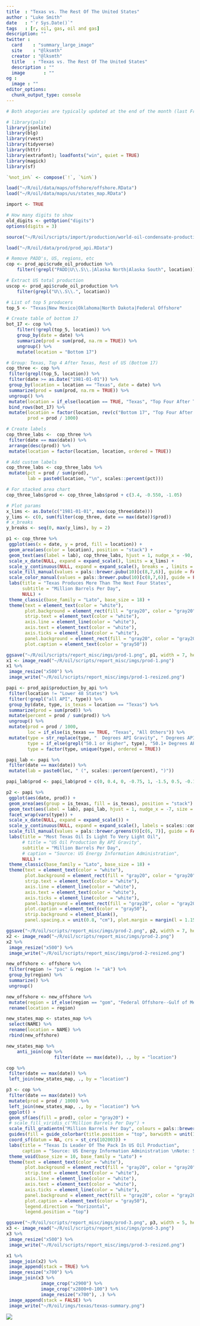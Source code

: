 ```yaml
---
title  : "Texas vs. The Rest Of The United States"
author : "Luke Smith"
date   : "`r Sys.Date()`"
tags   : [r, oil, gas, oil and gas]
description: ""
twitter :
  card    : "summary_large_image"
  site    : "@lksmth"
  creator : "@lksmth"
  title   : "Texas vs. The Rest Of The United States"
  description : ""
  image       : ""
og :
  image : ""
editor_options: 
  chunk_output_type: console
---
```


```r
# Both ategories are typically updated at the end of the month (last Friday).
```

```r
# library(pals)
library(jsonlite)
library(blg)
library(rvest)
library(tidyverse)
library(httr)
library(extrafont); loadfonts("win", quiet = TRUE)
library(magick)
library(sf)

`%not_in%` <- compose(`!`, `%in%`)

load("~/R/oil/data/maps/offshore/offshore.RData")
load("~/R/oil/data/maps/us/states_map.RData")

import <- TRUE
```

```r
# How many digits to show
old_digits <- getOption("digits")
options(digits = 3)
```

```r
source("~/R/oil/scripts/import/production/world-oil-condensate-production.R", echo = FALSE)
```

```r
load("~/R/oil/data/prod/prod_api.RData")
```


```r
# Remove PADD's, US, regions, etc
cop <- prod_api$crude_oil_production %>%
    filter(!grepl("PADD|U\\.S\\.|Alaska North|Alaska South", location))

# Extract US total production
uscop <- prod_api$crude_oil_production %>%
    filter(grepl("U\\.S\\.", location))
```


```r
# List of top 5 producers
top_5 <- "Texas|New Mexico|Oklahoma|North Dakota|Federal Offshore"

# Create table of bottom 17
bot_17 <- cop %>%
    filter(!grepl(top_5, location)) %>%
    group_by(date = date) %>%
    summarize(prod = sum(prod, na.rm = TRUE)) %>%
    ungroup() %>%
    mutate(location = "Bottom 17")

# Group: Texas, Top 4 After Texas, Rest of US (Bottom 17)
cop_three <- cop %>%
 filter(grepl(top_5, location)) %>%
 filter(date >= as.Date("1981-01-01")) %>%
 group_by(location = location == "Texas", date = date) %>%
 summarize(prod = sum(prod, na.rm = TRUE)) %>%
 ungroup() %>%
 mutate(location = if_else(location == TRUE, "Texas", "Top Four After Texas")) %>%
 bind_rows(bot_17) %>%
 mutate(location = factor(location, rev(c("Bottom 17", "Top Four After Texas", "Texas")), ordered = TRUE),
        prod = prod / 1000)

# Create labels
cop_three_labs <-  cop_three %>%
 filter(date == max(date)) %>%
 arrange(desc(prod)) %>%
 mutate(location = factor(location, location, ordered = TRUE))

# Add custom labels
cop_three_labs <- cop_three_labs %>%
 mutate(pct = prod / sum(prod),
        lab = paste0(location, "\n", scales::percent(pct)))

# For stacked area chart
cop_three_labs$prod <- cop_three_labs$prod + c(3.4, -0.550, -1.05)

# Plot params
x_lims <- as.Date(c("1981-01-01", max(cop_three$date)))
y_lims <- c(0, sum(filter(cop_three, date == max(date))$prod))
# x_breaks 
y_breaks <- seq(0, max(y_lims), by = 2)

p1 <- cop_three %>%
 ggplot(aes(x = date, y = prod, fill = location)) +
 geom_area(aes(color = location), position = "stack") +
 geom_text(aes(label = lab), cop_three_labs, hjust = 1, nudge_x = -90, color = "white", size = 5) +
 scale_x_date(NULL, expand = expand_scale(), limits = x_lims) +
 scale_y_continuous(NULL, expand = expand_scale(), breaks = , limits = y_lims) +
 scale_fill_manual(values = pals::brewer.pubu(10)[c(8,7,6)], guide = FALSE) +
 scale_color_manual(values = pals::brewer.pubu(10)[c(8,7,6)], guide = FALSE) +
 labs(title = "Texas Produces More Than The Next Four States",
      subtitle = "Million Barrels Per Day",
      NULL) +
 theme_classic(base_family = "Lato", base_size = 18) +
 theme(text = element_text(color = "white"),
       plot.background = element_rect(fill = "gray20", color = "gray20"),
       strip.text = element_text(color = "white"),
       axis.line = element_line(color = "white"),
       axis.text = element_text(color = "white"), 
       axis.ticks = element_line(color = "white"),
       panel.background = element_rect(fill = "gray20", color = "gray20"),
       plot.caption = element_text(color = "gray50"))

ggsave("~/R/oil/scripts/report_misc/imgs/prod-1.png", p1, width = 7, height = 5, dpi = 600)
x1 <- image_read("~/R/oil/scripts/report_misc/imgs/prod-1.png")
x1 %>%
 image_resize("x500") %>%
 image_write("~/R/oil/scripts/report_misc/imgs/prod-1-resized.png")
```

```r
papi <- prod_api$production_by_api %>%
 filter(location != "Lower 48 States") %>%
 filter(!grepl("all API", type)) %>%
 group_by(date, type, is_texas = location == "Texas") %>%
 summarize(prod = sum(prod)) %>%
 mutate(percent = prod / sum(prod)) %>%
 ungroup() %>%
 mutate(prod = prod / 1000,
        loc = if_else(is_texas == TRUE, "Texas", "All Others")) %>%
 mutate(type = str_replace(type, "  Degrees API Gravity", " Degrees API Gravity"),
        type = if_else(grepl("50.1 or Higher", type), "50.1+ Degrees API Gravity", type),
        type = factor(type, unique(type), ordered = TRUE))

papi_lab <- papi %>% 
 filter(date == max(date)) %>%
 mutate(lab = paste0(loc, " (", scales::percent(percent), ")"))

papi_lab$prod <- papi_lab$prod + c(0, 0.4, 0, -0.75, 1, -1.5, 0.5, -0.1)

p2 <- papi %>%
 ggplot(aes(date, prod)) +
 geom_area(aes(group = is_texas, fill = is_texas), position = "stack") +
 geom_text(aes(label = lab), papi_lab, hjust = 1, nudge_x = -7, size = 5, color = "white") +
 facet_wrap(vars(type)) +
 scale_x_date(NULL, expand = expand_scale()) +
 scale_y_continuous(NULL, expand = expand_scale(), labels = scales::comma) +
 scale_fill_manual(values = pals::brewer.greens(9)[c(6, 7)], guide = FALSE) +
 labs(title = "Most Texas Oil Is Light To Very Light Oil",
      # title = "US Oil Production By API Gravity",
      subtitle = "Million Barrels Per Day",
      # caption = "Source: US Energy Information Administration",
      NULL) +
 theme_classic(base_family = "Lato", base_size = 18) +
 theme(text = element_text(color = "white"),
       plot.background = element_rect(fill = "gray20", color = "gray20"),
       strip.text = element_text(color = "white"),
       axis.line = element_line(color = "white"),
       axis.text = element_text(color = "white"),
       axis.ticks = element_line(color = "white"),
       panel.background = element_rect(fill = "gray20", color = "gray20"),
       plot.caption = element_text(color = "gray50"),
       strip.background = element_blank(), 
       panel.spacing.x = unit(0.8, "cm"), plot.margin = margin(l = 1.15, r = 0.60, unit = "lines")) 

ggsave("~/R/oil/scripts/report_misc/imgs/prod-2.png", p2, width = 7, height = 5, dpi = 600)
x2 <- image_read("~/R/oil/scripts/report_misc/imgs/prod-2.png")
x2 %>%
 image_resize("x500") %>%
 image_write("~/R/oil/scripts/report_misc/imgs/prod-2-resized.png")
```


```r
new_offshore <- offshore %>%
 filter(region != "pac" & region != "ak") %>%
 group_by(region) %>%
 summarize() %>%
 ungroup() 

new_offshore <- new_offshore %>%
 mutate(region = if_else(region == "gom", "Federal Offshore--Gulf of Mexico", "Alaska")) %>%
 rename(location = region)

new_states_map <- states_map %>%
 select(NAME) %>%
 rename(location = NAME) %>%
 rbind(new_offshore)

new_states_map %>%
    anti_join(cop %>%
                  filter(date == max(date)), ., by = "location")

cop %>%
 filter(date == max(date)) %>%
 left_join(new_states_map, ., by = "location")

p3 <- cop %>%
 filter(date == max(date)) %>%
 mutate(prod = prod / 1000) %>%
 left_join(new_states_map, ., by = "location") %>%
 ggplot() +
 geom_sf(aes(fill = prod), color = "gray20") +
 # scale_fill_viridis_c("Million Barrels Per Day") +
 scale_fill_gradientn("Million Barrels Per Day", colours = pals::brewer.reds(5), na.value = "gray50") +
 guides(fill = guide_colorbar(title.position = "top", barwidth = unit(12.65, "cm"), barheight = unit(0.2, "cm"))) +
 coord_sf(datum = NA, crs = st_crs(102003)) +
 labs(title = "Texas Is Leader Of The Pack In US Oil Production",
      caption = "Source: US Energy Information Administration \nNote: State offshore production included with respective states.") +
 theme_void(base_size = 10, base_family = "Lato") +
 theme(text = element_text(color = "white"),
       plot.background = element_rect(fill = "gray20", color = "gray20"),
       strip.text = element_text(color = "white"),
       axis.line = element_line(color = "white"),
       axis.text = element_text(color = "white"),
       axis.ticks = element_line(color = "white"),
       panel.background = element_rect(fill = "gray20", color = "gray20"),
       plot.caption = element_text(color = "gray50"),
       legend.direction = "horizontal",
       legend.position = "top")

ggsave("~/R/oil/scripts/report_misc/imgs/prod-3.png", p3, width = 5, height = 5, dpi = 600)
x3 <- image_read("~/R/oil/scripts/report_misc/imgs/prod-3.png")
x3 %>%
 image_resize("x500") %>%
 image_write("~/R/oil/scripts/report_misc/imgs/prod-3-resized.png")
```


```r
x1 %>%
 image_join(x2) %>%
 image_append(stack = TRUE) %>%
 image_resize("x700") %>%
 image_join(x3 %>%
             image_crop("x2900") %>%
             image_crop("x2800+0-100") %>%
             image_resize("x700"), .) %>%
 image_append(stack = FALSE) %>%
 image_write("~/R/oil/imgs/texas/texas-summary.png")
```

![](../../imgs/texas/texas-summary.png)
